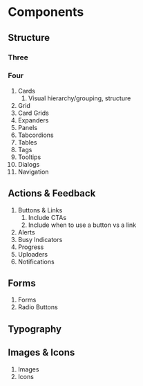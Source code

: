 # Components

## Structure

### Three

### Four

1. Cards
   1. Visual hierarchy/grouping, structure
2. Grid
3. Card Grids
4. Expanders
5. Panels
6. Tabcordions
7. Tables
8. Tags
9. Tooltips
10. Dialogs
11. Navigation

## Actions & Feedback

1. Buttons & Links
   1. Include CTAs
   2. Include when to use a button vs a link
2. Alerts
3. Busy Indicators
4. Progress
5. Uploaders
6. Notifications

## Forms

1. Forms
2. Radio Buttons

## Typography

## Images & Icons

1. Images
2. Icons
